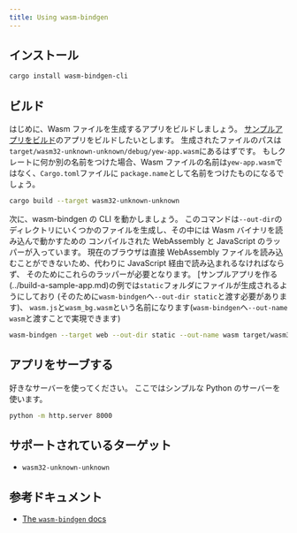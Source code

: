 ```yaml
---
title: Using wasm-bindgen
---
```


## インストール

```bash
cargo install wasm-bindgen-cli
```

## ビルド

はじめに、Wasm ファイルを生成するアプリをビルドしましょう。
[サンプルアプリをビルド](../build-a-sample-app.md)のアプリをビルドしたいとします。
生成されたファイルのパスは`target/wasm32-unknown-unknown/debug/yew-app.wasm`にあるはずです。
もしクレートに何か別の名前をつけた場合、Wasm ファイルの名前は`yew-app.wasm`ではなく、`Cargo.toml`ファイルに
`package.name`として名前をつけたものになるでしょう。

```bash
cargo build --target wasm32-unknown-unknown
```

次に、wasm-bindgen の CLI を動かしましょう。
このコマンドは`--out-dir`のディレクトリにいくつかのファイルを生成し、その中には Wasm バイナリを読み込んで動かすための
コンパイルされた WebAssembly と JavaScript のラッパーが入っています。
現在のブラウザは直接 WebAssembly ファイルを読み込むことができないため、代わりに JavaScript 経由で読み込まれるなければならず、
そのためにこれらのラッパーが必要となります。
[サンプルアプリを作る(../build-a-sample-app.md)の例では`static`フォルダにファイルが生成されるようにしており
(そのために`wasm-bindgen`へ`--out-dir static`と渡す必要があります)、
`wasm.js`と`wasm_bg.wasm`という名前になります(`wasm-bindgen`へ`--out-name wasm`と渡すことで実現できます)

```bash
wasm-bindgen --target web --out-dir static --out-name wasm target/wasm32-unknown-unknown/debug/appname.wasm --no-typescript
```

## アプリをサーブする

好きなサーバーを使ってください。
ここではシンプルな Python のサーバーを使います。

```bash
python -m http.server 8000
```

## サポートされているターゲット

- `wasm32-unknown-unknown`

## 参考ドキュメント

- [The `wasm-bindgen` docs](https://rustwasm.github.io/docs/wasm-bindgen/)
